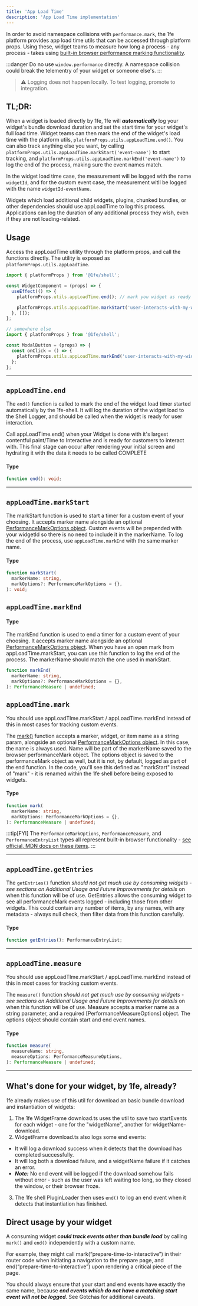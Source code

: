 ```yaml
---
title: 'App Load Time'
description: 'App Load Time implementation'
---
```


In order to avoid namespace collisions with `performance.mark`, the 1fe platform provides app load time utils that can be accessed through platform props. Using these, widget teams to measure how long a process - any process - takes using [built-in browser performance marking functionality](https://developer.mozilla.org/en-US/docs/Web/API/Performance/mark).

:::danger
Do no use `window.performance` directly. A namespace collision could break the telementry of your widget or someone else's.
:::

> ⚠️ Logging does not happen locally. To test logging, promote to integration.

## TL;DR:

When a widget is loaded directly by 1fe, 1fe will **_automatically_** log your widget's bundle download duration and set the start time for your widget's full load time. Widget teams can then mark the end of the widget's load time with the platform utils, `platformProps.utils.appLoadTime.end()`. You can also track anything else you want, by calling `platformProps.utils.appLoadTime.markStart('event-name')` to start tracking, and `platformProps.utils.appLoadTime.markEnd('event-name')` to log the end of the process, making sure the event names match.

In the widget load time case, the measurement will be logged with the name `widgetId`, and for the custom event case, the measurement witll be logged with the name `widgetId-eventName`.

Widgets which load additional child widgets, plugins, chunked bundles, or other dependencies should use appLoadTime to log this process. Applications can log the duration of any additional process they wish, even if they are not loading-related.

## Usage

Access the appLoadTime utility through the platform props, and call the functions directly. The utility is exposed as `platformProps.utils.appLoadTime`.

```ts
import { platformProps } from '@1fe/shell';

const WidgetComponent = (props) => {
  useEffect(() => {
    platformProps.utils.appLoadTime.end(); // mark you widget as ready for interaction

    platformProps.utils.appLoadTime.markStart('user-interacts-with-my-widget');
  }, []);
};

// somewhere else
import { platformProps } from '@1fe/shell';

const ModalButton = (props) => {
  const onClick = () => {
    platformProps.utils.appLoadTime.markEnd('user-interacts-with-my-widget'); // example usage, measure time from widget loading to user interaction
  };
};
```

---

## `appLoadTime.end`

The `end()` function is called to mark the end of the widget load timer started automatically by the 1fe-shell. It will log the duration of the widget load to the Shell Logger, and should be called when the widget is ready for user interaction.

Call appLoadTime.end() when your Widget is done with it's largest contentful paint/Time to Interactive and is ready for customers to interact with. This final stage can occur after rendering your initial screen and hydrating it with the data it needs to be called COMPLETE

#### Type

```ts
function end(): void;
```

---

## `appLoadTime.markStart`

The markStart function is used to start a timer for a custom event of your choosing. It accepts marker name alongside an optional [PerformanceMarkOptions object](https://developer.mozilla.org/en-US/docs/Web/API/Performance/mark). Custom events will be prepended with your widgetId so there is no need to include it in the markerName. To log the end of the process, use `appLoadTime.markEnd` with the same marker name.

#### Type

```ts
function markStart(
  markerName: string,
  markOptions?: PerformanceMarkOptions = {},
): void;
```

## `appLoadTime.markEnd`

#### Type

The markEnd function is used to end a timer for a custom event of your choosing. It accepts marker name alongside an optional [PerformanceMarkOptions object](https://developer.mozilla.org/en-US/docs/Web/API/Performance/mark). When you have an open mark from appLoadTime.markStart, you can use this function to log the end of the process. The markerName should match the one used in markStart.

```ts
function markEnd(
  markerName: string,
  markOptions?: PerformanceMarkOptions = {},
): PerformanceMeasure | undefined;
```

## `appLoadTime.mark`

You should use appLoadTIme.markStart / appLoadTime.markEnd instead of this in most cases for tracking custom events.

The [mark()](https://github.docusignhq.com/Core/1fe/blob/main/packages/utils/src/implementations/appLoadTime/appLoadTime.ts#L12) function accepts a marker, widget, or item name as a string param, alongside an optional [PerformanceMarkOptions object](https://developer.mozilla.org/en-US/docs/Web/API/Performance/mark). In this case, the name is always used. Name will be part of the markerName saved to the browser performanceMark object. The options object is saved to the performanceMark object as well, but it is not, by default, logged as part of the end function. In the code, you'll see this defined as "markStart" instead of "mark" - it is renamed within the 1fe shell before being exposed to widgets.

#### Type

```ts
function mark(
  markerName: string,
  markOptions: PerformanceMarkOptions = {},
): PerformanceMeasure | undefined;
```

:::tip[FYI]
The `PerformanceMarkOptions`, `PerformanceMeasure`, and `PerformanceEntryList` types all represent built-in browser functionality - [see official, MDN docs on these items](https://developer.mozilla.org/en-US/docs/Web/API/PerformanceEntry).
:::

---

## `appLoadTime.getEntries`

The `getEntries()` function _should not get much use by consuming widgets - see sections on Additional Usage and Future Improvements for details_ on when this function will be of use. GetEntries allows the consuming widget to see all performanceMark events logged - including those from other widgets. This could contain any number of items, by any names, with any metadata - always null check, then filter data from this function carefully.

#### Type

```ts
function getEntries(): PerformanceEntryList;
```

---

## `appLoadTime.measure`

You should use appLoadTIme.markStart / appLoadTime.markEnd instead of this in most cases for tracking custom events.

The `measure()` function _should not get much use by consuming widgets - see sections on Additional Usage and Future Improvements for details_ on when this function will be of use. Measure accepts a marker name as a string parameter, and a required [PerformanceMeasureOptions] object. The options object should contain start and end event names.

#### Type

```ts
function measure(
  measureName: string,
  measureOptions: PerformanceMeasureOptions,
): PerformanceMeasure | undefined;
```

---

## What's done for your widget, by 1fe, already?

1fe already makes use of this util for download an basic bundle download and instantiation of widgets:

1. The 1fe WidgetFrame download.ts uses the util to save two startEvents for each widget - one for the "widgetName", another for widgetName-download.
2. WidgetFrame download.ts also logs some end events:

- It will log a download success when it detects that the download has completed successfully.
- It will log both a download failure, and a widgetName failure if it catches an error.
- **_Note:_** No end event will be logged if the download somehow fails without error - such as the user was left waiting too long, so they closed the window, or their browser froze.

3. The 1fe shell PluginLoader then uses `end()` to log an end event when it detects that instantiation has finished.

## Direct usage by your widget

A consuming widget **_could track events other than bundle load_** by calling `mark()` and `end()` independently with a custom name.

For example, they might call mark(“prepare-time-to-interactive”) in their router code when initiating a navigation to the prepare page, and end(“prepare-time-to-interactive”) upon rendering a critical piece of the page.

You should always ensure that your start and end events have exactly the same name, because **_end events which do not have a matching start event will not be logged_**. See Gotchas for additional caveats.

